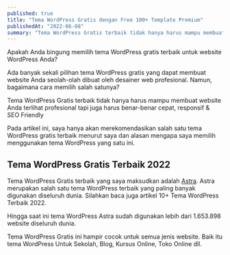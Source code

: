 ```yaml
---
published: true
title: "Tema WordPress Gratis dengan Free 100+ Template Premium"
publishedAt: "2022-06-08"
summary: "Tema WordPress Gratis terbaik tidak hanya harus mampu membuat website Anda terlihat profesional tapi juga harus benar-benar cepat, responsif & SEO Friendly."
---
```

Apakah Anda bingung memilih tema WordPress gratis terbaik untuk website WordPress Anda?

Ada banyak sekali pilihan tema WordPress gratis yang dapat membuat website Anda seolah-olah dibuat oleh desainer web profesional. Namun, bagaimana cara memilih salah satunya?

Tema WordPress Gratis terbaik tidak hanya harus mampu membuat website Anda terlihat profesional tapi juga harus benar-benar cepat, responsif & SEO Friendly

Pada artikel ini, saya hanya akan merekomendasikan salah satu tema WordPress gratis terbaik menurut saya dan alasan mengapa saya memilih menggunakan tema WordPress yang satu ini.

## Tema WordPress Gratis Terbaik 2022

Tema WordPress Gratis terbaik yang saya maksudkan adalah [Astra](https://wpastra.com/?bsf=7202). Astra merupakan salah satu tema WordPress terbaik yang paling banyak digunakan diseluruh dunia. Silahkan baca juga artikel 10+ Tema WordPress Terbaik 2022.

Hingga saat ini tema WordPress Astra sudah digunakan lebih dari 1.653.898 website diseluruh dunia.

Tema WordPress Gratis ini hampir cocok untuk semua jenis website. Baik itu tema WordPress Untuk Sekolah, Blog, Kursus Online, Toko Online dll.
